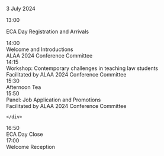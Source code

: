 
<ProgramHeading ECADay>3 July 2024</ProgramHeading>
<div className="ProgramLineItem">
    <div className="cpTime">
        13:00
    </div>
    <div className="cpSingleEntry titleEntry">
    <p className="cpBigTitleText">
    ECA Day Registration and Arrivals
    </p>
    </div>
</div>
<div className="ProgramLineItem">
    <div className="cpTime">
    14:00
    </div>
    <div className="cpSingleEntry">
        <div className="cpTitleText">
        Welcome and Introductions
        </div>
        <div className="cpLevel2Text">
        ALAA 2024 Conference Committee
        </div>
    </div>
</div>
<div className="ProgramLineItem">
    <div className="cpTime">
        14:15
    </div>
    <div className="cpSingleEntry">
        <div className="cpTitleText">
        Workshop: Contemporary challenges in teaching law students
        </div>
        <div classname="cpLevel2Text">
        Facilitated by ALAA 2024 Conference Committee
        </div>
        <div>
            <LearnButton learnURL='https://padlet.com/ferr0182/alaa-2024-conference-eca-day-gybx8w4fijnr77x1/wish/2976530957' />
        </div>
    </div>
</div>
<div className="ProgramLineItem"> 
    <div className="cpTime">
    15:30
    </div>
    <div className="cpSingleEntry breakEntry">
        <div className="cpTitleText">
        Afternoon Tea
        </div>
    </div>
</div>
<div className="ProgramLineItem">
    <div className="cpTime">
        15:50
    </div>
    <div className="cpSingleEntry">
        <div className="cpTitleText">
        Panel: Job Application and Promotions
        </div>
        <div classname="cpLevel2Text">
        Facilitated by ALAA 2024 Conference Committee
        </div>
        <div>
            <LearnButton learnURL='https://padlet.com/ferr0182/alaa-2024-conference-eca-day-gybx8w4fijnr77x1/wish/2976531329' />
        </div>

    </div>
</div>
<div className="ProgramLineItem">
    <div className="cpTime">
        16:50
    </div>
    <div className="cpSingleEntry breakEntry">
        <div className="cpTitleText">
        ECA Day Close
        </div>
    </div>
</div>

<div className="ProgramLineItem">
    <div className="cpTime">
    17:00
    </div>
    <div className="cpSingleEntry galaDinnerEntry">
        <div className="cpTitleText">
        Welcome Reception
        </div>
    </div>
</div>